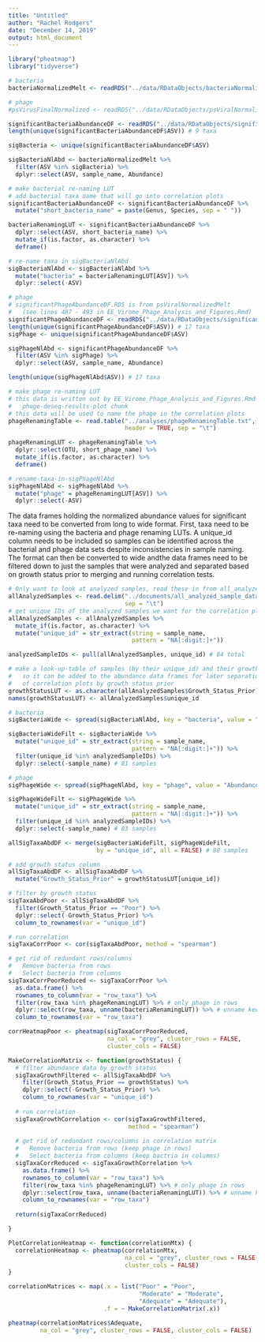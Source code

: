 ```yaml
---
title: "Untitled"
author: "Rachel Rodgers"
date: "December 14, 2019"
output: html_document
---
```


```r
library("pheatmap")
library("tidyverse")
```

```r
# bacteria
bacteriaNormalizedMelt <- readRDS("../data/RDataObjects/bacteriaNormalizedMelt.RDS")

# phage
#psVirusFinalNormalized <- readRDS("../data/RDataObjects/psViralNormalizedMelt.RDS")
```

```r
significantBacteriaAbundanceDF <- readRDS("../data/RDataObjects/significantBacterialTaxa.RDS")
length(unique(significantBacteriaAbundanceDF$ASV)) # 9 taxa

sigBacteria <- unique(significantBacteriaAbundanceDF$ASV)

sigBacteriaNlAbd <- bacteriaNormalizedMelt %>% 
  filter(ASV %in% sigBacteria) %>% 
  dplyr::select(ASV, sample_name, Abundance)

# make bacterial re-naming LUT
# add bacterial taxa name that will go into correlation plots
significantBacteriaAbundanceDF <- significantBacteriaAbundanceDF %>% 
  mutate("short_bacteria_name" = paste(Genus, Species, sep = " "))

bacteriaRenamingLUT <- significantBacteriaAbundanceDF %>% 
  dplyr::select(ASV, short_bacteria_name) %>% 
  mutate_if(is.factor, as.character) %>% 
  deframe()

# re-name taxa in sigBacteriaNlAbd
sigBacteriaNlAbd <- sigBacteriaNlAbd %>% 
  mutate("bacteria" = bacteriaRenamingLUT[ASV]) %>% 
  dplyr::select(-ASV)
```

```r
# phage
# significantPhageAbundanceDF.RDS is from psViralNormalizedMelt
#   (see lines 487 - 493 in EE_Virome_Phage_Analysis_and_Figures.Rmd)
significantPhageAbundanceDF <- readRDS("../data/RDataObjects/significantPhageAbundanceDF.RDS")
length(unique(significantPhageAbundanceDF$ASV)) # 17 taxa
sigPhage <- unique(significantPhageAbundanceDF$ASV)

sigPhageNlAbd <- significantPhageAbundanceDF %>% 
  filter(ASV %in% sigPhage) %>% 
  dplyr::select(ASV, sample_name, Abundance)

length(unique(sigPhageNlAbd$ASV)) # 17 taxa

# make phage re-naming LUT
# this data is written out by EE_Virome_Phage_Analysis_and_Figures.Rmd in the
#   phage-deseq-results-plot chunk
# this data will be used to name the phage in the correlation plots
phageRenamingTable <- read.table("../analyses/phageRenamingTable.txt",
                                 header = TRUE, sep = "\t")

phageRenamingLUT <- phageRenamingTable %>% 
  dplyr::select(OTU, short_phage_name) %>% 
  mutate_if(is.factor, as.character) %>% 
  deframe()

# rename-taxa-in-sigPhageNlAbd
sigPhageNlAbd <- sigPhageNlAbd %>% 
  mutate("phage" = phageRenamingLUT[ASV]) %>% 
  dplyr::select(-ASV)
```

The data frames holding the normalized abundance values for significant taxa need to be converted from long to wide format.  First, taxa need to be re-naming using the bacteria and phage renaming LUTs.  A unique_id column needs to be included so samples can be identified across the bacterial and phage data sets despite inconsistencies in sample naming.  The format can then be converted to wide andthe data frames need to be filtered down to just the samples that were analyzed and separated based on growth status prior to merging and running correlation tests.

```r
# Only want to look at analyzed samples, read these in from all_analyzed_sample_data.txt
allAnalyzedSamples <- read.delim("../documents/all_analyzed_sample_data.txt",
                                 sep = "\t")
# get unique IDs of the analyzed samples we want for the correlation plots
allAnalyzedSamples <- allAnalyzedSamples %>% 
  mutate_if(is.factor, as.character) %>% 
  mutate("unique_id" = str_extract(string = sample_name,
                                   pattern = "NA[:digit:]+"))

analyzedSampleIDs <- pull(allAnalyzedSamples, unique_id) # 84 total

# make a look-up-table of samples (by their unique_id) and their growth status
#   so it can be added to the abundance data frames for later separation
#   of correlation plots by growth status prior
growthStatusLUT <- as.character(allAnalyzedSamples$Growth_Status_Prior)
names(growthStatusLUT) <- allAnalyzedSamples$unique_id
```

```r
# bacteria
sigBacteriaWide <- spread(sigBacteriaNlAbd, key = "bacteria", value = "Abundance") # 81 samples

sigBacteriaWideFilt <- sigBacteriaWide %>% 
  mutate("unique_id" = str_extract(string = sample_name,
                                   pattern = "NA[:digit:]+")) %>% 
  filter(unique_id %in% analyzedSampleIDs) %>% 
  dplyr::select(-sample_name) # 81 samples

# phage
sigPhageWide <- spread(sigPhageNlAbd, key = "phage", value = "Abundance")

sigPhageWideFilt <- sigPhageWide %>% 
  mutate("unique_id" = str_extract(string = sample_name,
                                   pattern = "NA[:digit:]+")) %>% 
  filter(unique_id %in% analyzedSampleIDs) %>% 
  dplyr::select(-sample_name) # 83 samples
```

```r
allSigTaxaAbdDF <- merge(sigBacteriaWideFilt, sigPhageWideFilt,
                         by = "unique_id", all = FALSE) # 80 samples

# add growth status column
allSigTaxaAbdDF <- allSigTaxaAbdDF %>% 
  mutate("Growth_Status_Prior" = growthStatusLUT[unique_id])
```

```r
# filter by growth status
sigTaxaAbdPoor <- allSigTaxaAbdDF %>%
  filter(Growth_Status_Prior == "Poor") %>% 
  dplyr::select(-Growth_Status_Prior) %>% 
  column_to_rownames(var = "unique_id")

# run correlation
sigTaxaCorrPoor <- cor(sigTaxaAbdPoor, method = "spearman")

# get rid of redundant rows/columns
#   Remove bacteria from rows
#   Select bacteria from columns
sigTaxaCorrPoorReduced <- sigTaxaCorrPoor %>% 
  as.data.frame() %>% 
  rownames_to_column(var = "row_taxa") %>% 
  filter(row_taxa %in% phageRenamingLUT) %>% # only phage in rows
  dplyr::select(row_taxa, unname(bacteriaRenamingLUT)) %>% # unname keeps correct bacteria names in columns
  column_to_rownames(var = "row_taxa")

corrHeatmapPoor <- pheatmap(sigTaxaCorrPoorReduced,
                            na_col = "grey", cluster_rows = FALSE,
                            cluster_cols = FALSE)
```

```r

MakeCorrelationMatrix <- function(growthStatus) {
  # filter abundance data by growth status
  sigTaxaGrowthFiltered <- allSigTaxaAbdDF %>% 
    filter(Growth_Status_Prior == growthStatus) %>% 
    dplyr::select(-Growth_Status_Prior) %>% 
    column_to_rownames(var = "unique_id")
  
  # run correlation
  sigTaxaGrowthCorrelation <- cor(sigTaxaGrowthFiltered,
                                  method = "spearman")
  
  # get rid of redundant rows/columns in correlation matrix
  #   Remove bacteria from rows (keep phage in rows)
  #   Select bacteria from columns (keep bactria in columns)
  sigTaxaCorrReduced <- sigTaxaGrowthCorrelation %>%
    as.data.frame() %>%
    rownames_to_column(var = "row_taxa") %>%
    filter(row_taxa %in% phageRenamingLUT) %>% # only phage in rows
    dplyr::select(row_taxa, unname(bacteriaRenamingLUT)) %>% # unname keeps correct bacteria names in columns
    column_to_rownames(var = "row_taxa")
  
  return(sigTaxaCorrReduced)

}

PlotCorrelationHeatmap <- function(correlationMtx) {
  correlationHeatmap <- pheatmap(correlationMtx,
                                 na_col = "grey", cluster_rows = FALSE,
                                 cluster_cols = FALSE)
}
```

```r
correlationMatrices <- map(.x = list("Poor" = "Poor",
                                     "Moderate" = "Moderate",
                                     "Adequate" = "Adequate"),
                           .f = ~ MakeCorrelationMatrix(.x))

pheatmap(correlationMatrices$Adequate,
         na_col = "grey", cluster_rows = FALSE, cluster_cols = FALSE)


```




 
